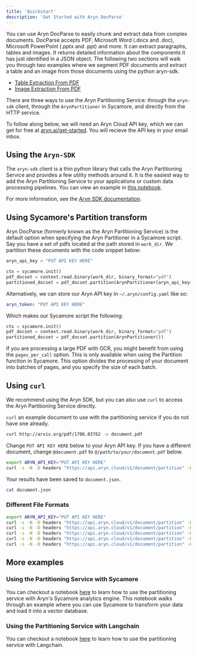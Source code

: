 ```yaml
---
title: 'Quickstart'
description: 'Get Started with Aryn DocParse'
---
```


You can use Aryn DocParse to easily chunk and extract data from complex documents. DocParse accepts PDF, Microsoft Word (.docx and .doc), Microsoft PowerPoint (.pptx and .ppt) and more. It can extract paragraphs, tables and images. It returns detailed information about the components it has just identified in a JSON object.  The following two sections will walk you through two examples where we segment PDF documents and extract a table and an image from those documents using the python aryn-sdk.

- [Table Extraction From PDF](./aryn_docparse/tables.mdx)
- [Image Extraction From PDF](./aryn_docparse/images.mdx)

There are three ways to use the Aryn Partitioning Service: through the ``aryn-sdk`` client, through the ``ArynPartitioner`` in Sycamore, and directly from the HTTP service.

To follow along below, we will need an Aryn Cloud API key, which we can get for free at [aryn.ai/get-started](https://www.aryn.ai/get-started). You will recieve the API key in your email inbox.

## Using the ``Aryn-SDK``

The ``aryn-sdk`` client is a thin python library that calls the Aryn Partitioning Service and provides a few utility methods around it. It is the easiest way to add the Aryn Partitioning Service to your applications or custom data processing pipelines. You can view an example in [this notebook](https://github.com/aryn-ai/sycamore/blob/main/notebooks/ArynPartitionerPython.ipynb).

For more information, see the [Aryn SDK documentation](./aryn_docparse/aryn_sdk.mdx).

## Using Sycamore's Partition transform

Aryn DocParse (formerly known as the Aryn Partitioning Service) is the default option when specifying the Aryn Partitioner in a Sycamore script. Say you have a set of pdfs located at the path stored in ``work_dir``. We partition these documents with the code snippet below:

```python
aryn_api_key = "PUT API KEY HERE"

ctx = sycamore.init()
pdf_docset = context.read.binary(work_dir, binary_format="pdf")
partitioned_docset = pdf_docset.partition(ArynPartitioner(aryn_api_key=aryn_api_key))
```
Alternatively, we can store our Aryn API key in ``~/.aryn/config.yaml`` like so:

```yaml
aryn_token: "PUT API KEY HERE"
```
Which makes our Sycamore script the following:

```python
ctx = sycamore.init()
pdf_docset = context.read.binary(work_dir, binary_format="pdf")
partitioned_docset = pdf_docset.partition(ArynPartitioner())
```

If you are processing a large PDF with OCR, you might benefit from using the ``pages_per_call`` option. This is only available when using the Partition function in Sycamore. This option divides the processing of your document into batches of pages, and you specify the size of each batch.

## Using ``curl``

We recommend using the Aryn SDK, but you can also use ``curl`` to access the Aryn Partitioning Service directly.

``curl`` an example document to use with the partitioning service if you do not have one already.

```bash
curl http://arxiv.org/pdf/1706.03762 -o document.pdf
```
Change ``PUT API KEY HERE`` below to your Aryn API key. If you have a different document, change ``@document.pdf`` to ``@/path/to/your/document.pdf`` below.

```bash
export ARYN_API_KEY="PUT API KEY HERE"
curl -s -N -D headers "https://api.aryn.cloud/v1/document/partition" -H "Authorization: Bearer $ARYN_API_KEY" -F "pdf=@document.pdf" | tee document.json
```
Your results have been saved to ``document.json``.

```bash
cat document.json
```

### Different File Formats

```bash
export ARYN_API_KEY="PUT API KEY HERE"
curl -s -N -D headers "https://api.aryn.cloud/v1/document/partition" -H "Authorization: Bearer $ARYN_API_KEY" -F "pdf=@document.pdf" | tee document.json
curl -s -N -D headers "https://api.aryn.cloud/v1/document/partition" -H "Authorization: Bearer $ARYN_API_KEY" -F "pdf=@document.docx" | tee document.json
curl -s -N -D headers "https://api.aryn.cloud/v1/document/partition" -H "Authorization: Bearer $ARYN_API_KEY" -F "pdf=@document.doc" | tee document.json
curl -s -N -D headers "https://api.aryn.cloud/v1/document/partition" -H "Authorization: Bearer $ARYN_API_KEY" -F "pdf=@document.pptx" | tee document.json
curl -s -N -D headers "https://api.aryn.cloud/v1/document/partition" -H "Authorization: Bearer $ARYN_API_KEY" -F "pdf=@document.ppt" | tee document.json
```

## More examples

### Using the Partitioning Service with Sycamore

You can  checkout a notebook [here](https://github.com/aryn-ai/sycamore/blob/main/notebooks/pinecone-writer.ipynb) to learn how to use the partitioning service with Aryn's Sycamore analytics engine. This notebook walks through an example where you can use Sycamore to transform your data and load it into a vector database.

### Using the Partitioning Service with Langchain

You can  checkout a notebook [here](https://github.com/aryn-ai/sycamore/blob/main/notebooks/ArynPartitionerWithLangchain.ipynb) to learn how to use the partitioning service with Langchain.